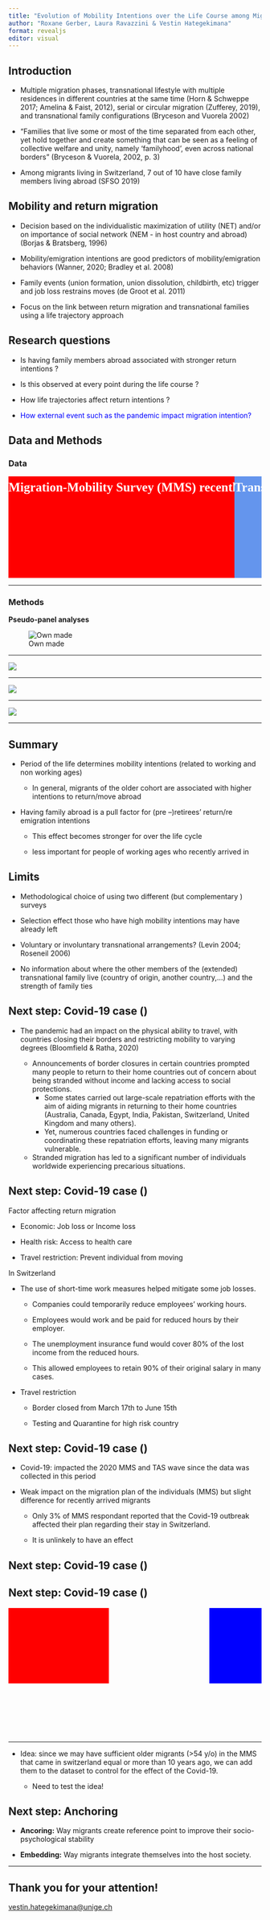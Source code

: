 ```yaml
---
title: "Evolution of Mobility Intentions over the Life Course among Migrants with a Transnational Family"
author: "Roxane Gerber, Laura Ravazzini & Vestin Hategekimana"
format: revealjs
editor: visual
---
```


## Introduction

-   Multiple migration phases, transnational lifestyle with multiple residences in different countries at the same time (Horn & Schweppe 2017; Amelina & Faist, 2012), serial or circular migration (Zufferey, 2019), and transnational family configurations (Bryceson and Vuorela 2002)

-   “Families that live some or most of the time separated from each other, yet hold together and create something that can be seen as a feeling of collective welfare and unity, namely ‘familyhood’, even across national borders” (Bryceson & Vuorela, 2002, p. 3)

-   Among migrants living in Switzerland, 7 out of 10 have close family members living abroad (SFSO 2019)

## Mobility and return migration

-   Decision based on the individualistic maximization of utility (NET) and/or on importance of social network (NEM - in host country and abroad) (Borjas & Bratsberg, 1996)

-   Mobility/emigration intentions are good predictors of mobility/emigration behaviors (Wanner, 2020; Bradley et al. 2008)

-   Family events (union formation, union dissolution, childbirth, etc) trigger and job loss restrains moves (de Groot et al. 2011)

-   Focus on the link between return migration and transnational families using a life trajectory approach

## Research questions

-   Is having family members abroad associated with stronger return intentions ?

-   Is this observed at every point during the life course ?

-   How life trajectories affect return intentions ?

-   [How external event such as the pandemic impact migration intention?]{style="color: blue;"}

## Data and Methods

### Data

```{=html}
<svg height="1000" width="2500">
  <g>
    <rect width="450" height="300" x="0" y="0" fill="red"/>
    <text x="0" y="30" font-family="Verdana" font-size="25" fill="white" style="white-space: pre-line; text-align: center; font-weight: bold;">Migration-Mobility Survey 
    (MMS)
    recently arrived migrants in
    Switzerland (last 14 years)
    age range 24-54 
    
    longitudinal
</text>
  </g>
  <g>
    <rect width="450" height="100" x="0" y="300" fill="Pink"/>
    <text x="0" y="330" font-family="Verdana" font-size="25" fill="black" style="white-space: pre-line; text-align: center;">N = 988 migrants who migrated at 
    18 or older
</text>
  </g>
  <g>
    <rect width="450" height="300" x="450" y="0" fill="CornflowerBlue"/>
    <text x="450" y="30" font-family="Verdana" font-size="25" fill="white" style="white-space: pre-line; text-align: center; font-weight: bold;">Transnational Ageing Survey
    (TAS)
    55+ migrants living in
    Switzerland
    
    transversal
</text>
  </g>
  <g>
    <rect width="450" height="100" x="450" y="300" fill="LightSkyBlue"/>
    <text x="450" y="330" font-family="Verdana" font-size="25" fill="black" style="white-space: pre-line; text-align: center;">N = 1,420 migrants who migrated
    at 18 or older</text>
  </g>
</svg>
```

------------------------------------------------------------------------

### Methods

**Pseudo-panel analyses**

![Own made](panel_design.PNG){fig-align="center"}

------------------------------------------------------------------------

![](Intention%20to%20leave%20switzerland.PNG){fig-align="center"}

------------------------------------------------------------------------

![](Partner%20is%20abroad.PNG){fig-align="center"}

------------------------------------------------------------------------

![](Children%20abroad.PNG){fig-align="center"}

------------------------------------------------------------------------

## Summary

-   Period of the life determines mobility intentions (related to working and non working ages)

    -   In general, migrants of the older cohort are associated with higher intentions to return/move abroad

-   Having family abroad is a pull factor for (pre --)retirees’ return/re emigration intentions

    -   This effect becomes stronger for over the life cycle

    -   less important for people of working ages who recently arrived in

## Limits

-   Methodological choice of using two different (but complementary ) surveys

-   Selection effect those who have high mobility intentions may have already left

-   Voluntary or involuntary transnational arrangements? (Levin 2004; Roseneil 2006)

-   No information about where the other members of the (extended) transnational family live (country of origin, another country,…) and the strength of family ties

## Next step: Covid-19 case ()

-   The pandemic had an impact on the physical ability to travel, with countries closing their borders and restricting mobility to varying degrees (Bloomfield & Ratha, 2020)

    -   Announcements of border closures in certain countries prompted many people to return to their home countries out of concern about being stranded without income and lacking access to social protections.
        -   Some states carried out large-scale repatriation efforts with the aim of aiding migrants in returning to their home countries (Australia, Canada, Egypt, India, Pakistan, Switzerland, United Kingdom and many others).
        -   Yet, numerous countries faced challenges in funding or coordinating these repatriation efforts, leaving many migrants vulnerable.
    -   Stranded migration has led to a significant number of individuals worldwide experiencing precarious situations.

## Next step: Covid-19 case ()

Factor affecting return migration

-   Economic: Job loss or Income loss

-   Health risk: Access to health care

-   Travel restriction: Prevent individual from moving

In Switzerland

-   The use of short-time work measures helped mitigate some job losses.

    -   Companies could temporarily reduce employees' working hours.

    -   Employees would work and be paid for reduced hours by their employer.

    -   The unemployment insurance fund would cover 80% of the lost income from the reduced hours.

    -   This allowed employees to retain 90% of their original salary in many cases.

-   Travel restriction

    -   Border closed from March 17th to June 15th

    -   Testing and Quarantine for high risk country

## Next step: Covid-19 case ()

-   Covid-19: impacted the 2020 MMS and TAS wave since the data was collected in this period

-   Weak impact on the migration plan of the individuals (MMS) but slight difference for recently arrived migrants

    -   Only 3% of MMS respondant reported that the Covid-19 outbreak affected their plan regarding their stay in Switzerland.

    -   It is unlinkely to have an effect

## Next step: Covid-19 case ()

<!-- <div class='tableauPlaceholder' id='viz1719932275790' style='position: relative'><noscript><a href='https:&#47;&#47;public.tableau.com&#47;app&#47;profile&#47;nccr.on.the.move&#47;viz&#47;Migration-MobilitySurvey-Exploration&#47;Survey'><img alt='Survey ' src='https:&#47;&#47;public.tableau.com&#47;static&#47;images&#47;X2&#47;X2Q8NCYFD&#47;1_rss.png' style='border: none' /></a></noscript><object class='tableauViz'  style='display:none;'><param name='host_url' value='https%3A%2F%2Fpublic.tableau.com%2F' /> <param name='embed_code_version' value='3' /> <param name='path' value='shared&#47;X2Q8NCYFD' /> <param name='toolbar' value='yes' /><param name='static_image' value='https:&#47;&#47;public.tableau.com&#47;static&#47;images&#47;X2&#47;X2Q8NCYFD&#47;1.png' /> <param name='animate_transition' value='yes' /><param name='display_static_image' value='yes' /><param name='display_spinner' value='yes' /><param name='display_overlay' value='yes' /><param name='display_count' value='yes' /></object></div>                <script type='text/javascript'>                    var divElement = document.getElementById('viz1719932275790');                    var vizElement = divElement.getElementsByTagName('object')[0];                    vizElement.style.width='760px';vizElement.style.height='927px';                    var scriptElement = document.createElement('script');                    scriptElement.src = 'https://public.tableau.com/javascripts/api/viz_v1.js';                    vizElement.parentNode.insertBefore(scriptElement, vizElement);                </script> -->

## Next step: Covid-19 case ()

```{=html}
<svg width="3000", height="1500">
  <g>
    <rect width="200" height="150" x="0" y="0" fill="red"/>
    
  </g>
  <g>
    <rect width="200" height="150" x="400" y="0" fill="blue"/>
    
  </g>
  <g>
    <rect width="200" height="150" x="800" y="0" fill="green"/>
    
  </g>
</svg>
```

------------------------------------------------------------------------

-   Idea: since we may have sufficient older migrants (\>54 y/o) in the MMS that came in switzerland equal or more than 10 years ago, we can add them to the dataset to control for the effect of the Covid-19.

    -   Need to test the idea!

## Next step: Anchoring

-   **Ancoring:** Way migrants create reference point to improve their socio-psychological stability

-   **Embedding:** Way migrants integrate themselves into the host society.

------------------------------------------------------------------------

## Thank you for your attention!

[vestin.hategekimana\@unige.ch](vestin.hategekimana@unige.ch)
